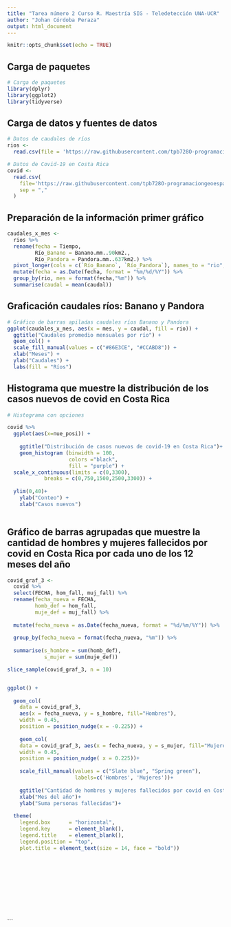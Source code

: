 ```yaml
---
title: "Tarea número 2 Curso R. Maestría SIG - Teledetección UNA-UCR"
author: "Johan Córdoba Peraza"
output: html_document
---
```


```r
knitr::opts_chunk$set(echo = TRUE)
```

## Carga de paquetes

```r
# Carga de paquetes
library(dplyr)
library(ggplot2)
library(tidyverse)
```
## Carga de datos y fuentes de datos

```r
# Datos de caudales de ríos
rios <-
  read.csv(file = 'https://raw.githubusercontent.com/tpb728O-programaciongeoespacialr/2021ii/main/datos/hidrologia/fdc/fdc.csv')

# Datos de Covid-19 en Costa Rica
covid <- 
  read.csv(
    file='https://raw.githubusercontent.com/tpb728O-programaciongeoespacialr/2021ii/main/datos/minsalud/covid/ultimafecha_CSV_GENERAL.csv', 
    sep = ","
  )


```
## Preparación de la información primer gráfico

```r
caudales_x_mes <-
  rios %>%
  rename(fecha = Tiempo,
         Río_Banano = Banano.mm..90km2.,
         Río_Pandora = Pandora.mm..637km2.) %>%
  pivot_longer(cols = c(`Río_Banano`, `Río_Pandora`), names_to = "rio", values_to   = "caudal") %>%
  mutate(fecha = as.Date(fecha, format = "%m/%d/%Y")) %>%
  group_by(rio, mes = format(fecha,"%m")) %>%
  summarise(caudal = mean(caudal))

```

##  Graficación caudales ríos: Banano y Pandora

```r

# Gráfico de barras apiladas caudales ríos Banano y Pandora
ggplot(caudales_x_mes, aes(x = mes, y = caudal, fill = rio)) +
  ggtitle("Caudales promedio mensuales por río") +
  geom_col() + 
  scale_fill_manual(values = c("#86E3CE", "#CCABD8")) +
  xlab("Meses") +
  ylab("Caudales") +
  labs(fill = "Ríos") 


```


## Histograma que muestre la distribución de los casos nuevos de covid en Costa Rica 

```r
# Histograma con opciones

covid %>%
  ggplot(aes(x=nue_posi)) +
  
    ggtitle("Distribución de casos nuevos de covid-19 en Costa Rica")+
    geom_histogram (binwidth = 100,
                    colors ="black",
                    fill = "purple") +
  scale_x_continuous(limits = c(0,3300),
            breaks = c(0,750,1500,2500,3300)) +
  
  ylim(0,40)+
    ylab("Conteo") +
    xlab("Casos nuevos")
  
```

## Gráfico de barras agrupadas que muestre la cantidad de hombres y mujeres fallecidos por covid en Costa Rica por cada uno de los 12 meses del año

```r
covid_graf_3 <-
  covid %>%
  select(FECHA, hom_fall, muj_fall) %>%
  rename(fecha_nueva = FECHA,
         homb_def = hom_fall,
         muje_def = muj_fall) %>%
  
  mutate(fecha_nueva = as.Date(fecha_nueva, format = "%d/%m/%Y")) %>%
  
  group_by(fecha_nueva = format(fecha_nueva, "%m")) %>%
  
  summarise(s_hombre = sum(homb_def),
            s_mujer = sum(muje_def))

slice_sample(covid_graf_3, n = 10)



```


```r

ggplot() +
  
  geom_col(
    data = covid_graf_3, 
    aes(x = fecha_nueva, y = s_hombre, fill="Hombres"),
    width = 0.45,
    position = position_nudge(x = -0.225)) +
  
    geom_col(
    data = covid_graf_3, aes(x = fecha_nueva, y = s_mujer, fill="Mujeres"),
    width = 0.45,
    position = position_nudge( x = 0.225))+
  
    scale_fill_manual(values = c("Slate blue", "Spring green"),
                      labels=c('Hombres', 'Mujeres'))+
  
    ggtitle("Cantidad de hombres y mujeres fallecidos por covid en Costa Rica por cada uno de los 12 meses del año")+
    xlab("Mes del año")+
    ylab("Suma personas fallecidas")+
  
  theme(
    legend.box      = "horizontal",
    legend.key      = element_blank(),
    legend.title    = element_blank(),
    legend.position = "top",
    plot.title = element_text(size = 14, face = "bold"))
  











```




```




